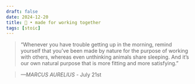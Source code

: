 ```yaml
---
draft: false 
date: 2024-12-20
title: 🗿 • made for working together
tags: [stoic]
---
```


>  “Whenever you have trouble getting up in the morning, remind yourself that you’ve been made by nature for the purpose of working with others, whereas even unthinking animals share sleeping. And it’s our own natural purpose that is more fitting and more satisfying.”

> *—MARCUS AURELIUS* - July 21st